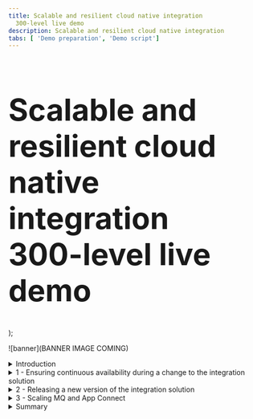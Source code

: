 ```yaml
---
title: Scalable and resilient cloud native integration
  300-level live demo
description: Scalable and resilient cloud native integration
tabs: [ 'Demo preparation', 'Demo script']
---
```


  <span>
    <h1 style="font-size:60px;">Scalable and resilient cloud native integration
 <br/> 300-level live demo</h1>
  </span> );

![banner](BANNER IMAGE COMING)

<span id="top"></span>

<details>

<summary>Introduction</summary>

<br/>

Today we will see how Focus Bank maintains and enhances its cloud native integration. The bank recently implemented a new mobile application that requires access to the core banking system. This application and the integration it relies on were built using cloud native principles, allowing it to scale elastically and to be resilient to failure.

<br/>

We’ll see the behavior of the integration during a maintenance window in which IBM MQ and IBM App Connect are restarted. Then Focus Bank will release an upgrade to the application, increasing the product versions of IBM MQ and deploying new features for the application. Finally, Focus Bank will scale out the application to handle an expected increase in load, and we’ll see how this is transparent to the application.

<br/>

Let’s get started!

<br/>

(Demo intro slides <a href="LINK COMING" target="_blank" rel="noreferrer">here</a>)

<br/>

(Printer-ready PDF of demo script <a href="PDF LINK TO COME" target="_blank" rel="noreferrer">here</a>)

</details>

<details>

<summary>1 - Ensuring continuous availability during a change to the integration solution</summary>

<br/>

| **1.1** | **Understand the application integration flow** |
| :--- | :--- |
| **Narration** | Focus Bank has implemented a mobile application for its customers, allowing them to complete their day-to-day banking needs. This requires access to the core banking system, and Focus Bank decided to implement a resilient and scalable cloud native integration. <br/><br/>The performance dashboard shows the end users' mobile phone requesting operations against the core banking system (1). These mobile requests are distributed across three IBM App Connect runtimes (2), but this can be reduced and increased based on the load. The bank uses IBM MQ for internal connectivity (3). The App Connect runtimes transform the HTTP mobile app requests into MQ messages for the core banking system (4). Like App Connect, MQ also has multiple runtimes with the ability to scale the number of instances based on the demand. <br/><br/>The architecture has been deliberately created to allow calls to pass through any of the MQ instances to assure a loosely coupled topology. For complete resilience in the case of a failure, a different MQ instance can even be used for the request and response of a single interaction. |
| **Action** &nbsp; 1.1.1 | Show the application dashboard, and walk through as outlined in the narration above. <br/><br/> <img src="https://raw.githubusercontent.com/ibm-garage-tsa/platinum-demos/master/src/pages/300-integration-scalable-and-resilient-cloud-native-integration/images/1-1-1-applications-dashboard.png" width="800" /> |

| **1.2** | **Failover App Connect** |
| :--- | :--- |
| **Narration** | The infrastructure team is upgrading the worker nodes that run documents the application. This causes containers to be restarted as the upgrade ripples through the environment. Although it should not impact end users as each component of the solution is resilient to failure, the integration team wants to watch the real-time traffic as this is the first change since the application went live. <br/><br/>The App Connect and MQ graphs will change as the containers are deleted and re-started on another machine. The integration team expects to see the mobile app throughput graph remain constant throughout the upgrade. <br/><br/>We will simulate the worker node upgrade by deleting the running App Connect containers within the Red Hat OpenShift console.<br/><br/>You will notice the throughput of one of the App Connect runtimes will drop to zero and then automatically recover. |
| **Action** &nbsp; 1.2.1 | Copy the identifier for the middle App Connect runtime. <br/><br/> <img src="https://raw.githubusercontent.com/ibm-garage-tsa/platinum-demos/master/src/pages/300-integration-scalable-and-resilient-cloud-native-integration/images/1-2-1-copy-identifier.png" width="800" /> |
| **Action** &nbsp; 1.2.2 | Change tabs to the Red Hat OpenShift console, navigate to **Workloads -> Pods** (1), paste the identifier you copied in the prior step into the filter (2) and press enter. <br/><br/> <img src="https://raw.githubusercontent.com/ibm-garage-tsa/platinum-demos/master/src/pages/300-integration-scalable-and-resilient-cloud-native-integration/images/1-2-2-paste-identifier.png" width="800" /> |
| **Action** &nbsp; 1.2.3 | Click the overflow menu (1) and select **Delete Pod** (2). <br/><br/> <img src="https://raw.githubusercontent.com/ibm-garage-tsa/platinum-demos/master/src/pages/300-integration-scalable-and-resilient-cloud-native-integration/images/1-2-3-delete-pod.png" width="800" /> |
| **Action** &nbsp; 1.2.4 | Confirm the deletion by clicking **Delete**.<br/><br/> <img src="https://raw.githubusercontent.com/ibm-garage-tsa/platinum-demos/master/src/pages/300-integration-scalable-and-resilient-cloud-native-integration/images/1-2-4-confirm-delete.png" width="800" /> |
| **Narration** | The integration team notices the throughput dropping to zero on the App Connect runtime in the middle of the dashboard. The remaining two instances immediately take over the load. This is expected as the team designed the system with the assumption that the remaining two runtimes would be able to handle the load. |
| **Action** &nbsp; 1.2.5 | Return immediately to the application dashboard and show the throughput of the middle runtime has dropped to zero, while the other two have increased. <br/><br/> <img src="https://raw.githubusercontent.com/ibm-garage-tsa/platinum-demos/master/src/pages/300-integration-scalable-and-resilient-cloud-native-integration/images/1-2-5-application-dashboard.png" width="800" /> |
| **Narration** | After a minute the team members see the identifier for the middle runtime change to the identity of the new container. They see traffic immediately being distributed across all three instances.<br/><br/>They are happy to see the mobile app traffic continued to be processed during the failover. |
| **Action** &nbsp; 1.2.6 | Wait for the middle runtime's name to change, and highlight that the traffic is automatically re-balanced.<br/><br/><InlineNotification>It's common that the MQ traffic may be out of balance for a couple of seconds. This occurs while the connections from the new App Connect runtime are automatically rebalanced by MQ. </InlineNotification><br/> <img src="https://raw.githubusercontent.com/ibm-garage-tsa/platinum-demos/master/src/pages/300-integration-scalable-and-resilient-cloud-native-integration/images/1-2-6-traffic-rebalanced.png" width="800" /> |
| **Action** &nbsp; 1.2.7 | Highlight how the traffic is now fully re-balanced across all runtimes, while the mobile app throughput never changed.<br/><br/> <img src="https://raw.githubusercontent.com/ibm-garage-tsa/platinum-demos/master/src/pages/300-integration-scalable-and-resilient-cloud-native-integration/images/1-2-7-throughput-unchanged.png" width="800" /> |

| **1.3** | **Failover MQ** |
| :--- | :--- |
| **Narration** | Each MQ Queue Manager has been deployed using the Native HA feature. This means three containers, each on separate worker nodes, coordinate to provide a single logical Queue Manager with very high availability (HA). Each container has its own data store, but only one of these containers is the leader, with the remaining two as followers. The leader ensures the followers also receive a copy of all the messages. If the leader fails, a new leader is promoted within seconds. <br/><br/> To enable scaling, traffic from applications is spread evenly across queue managers grouped into a “uniform cluster”. In our case there are two such queue managers in the cluster, but more could be added as needed providing linear horizontal scalability.<br/><br/> Let’s simulate the worker node upgrade by deleting the running MQ container within the Red Hat OpenShift console. |
| **Action** &nbsp; 1.3.1 | Change tabs to the Red Hat OpenShift console. Navigate to **Workloads -> Pods** (1), type **ucqm2-** into the filter (2) and press enter.<br/><br/> <img src="https://raw.githubusercontent.com/ibm-garage-tsa/platinum-demos/master/src/pages/300-integration-scalable-and-resilient-cloud-native-integration/images/1-3-1-press-enter.png" width="800" /> |
| **Action** &nbsp; 1.3.2 | Select the overflow menu (1) for the currently active container of the Native HA set (the one with **Ready** state of **1/1**) (1), and select **Delete Pod** (3).<br/><br/> <img src="https://raw.githubusercontent.com/ibm-garage-tsa/platinum-demos/master/src/pages/300-integration-scalable-and-resilient-cloud-native-integration/images/1-3-2-delete-pod.png" width="800" /> |
| **Action** &nbsp; 1.3.3 | Confirm the deletion by clicking **Delete**.<br/><br/> <img src="https://raw.githubusercontent.com/ibm-garage-tsa/platinum-demos/master/src/pages/300-integration-scalable-and-resilient-cloud-native-integration/images/1-3-3-click-delete.png" width="800" /> |
| **Narration** | The team watches the traffic briefly drops for queue manager ucqm2. Then ucqm1 takes over the load before the load returns to ucqm2 once it has recovered as expected. <br/><br/>The team members are happy to see the mobile app traffic continued to be processed at the same rate despite the failover. |
| **Action** &nbsp; 1.3.4 | Immediately return to the application dashboard, to see the decline in throughput for ucqm2, and the increase for ucqm1 (1). You are unlikely to see the throughput decline to zero as the MQ recovery is so rapid. Again, highlight that the mobile app traffic remains constant, with no message loss (2).<br/><br/> <img src="https://raw.githubusercontent.com/ibm-garage-tsa/platinum-demos/master/src/pages/300-integration-scalable-and-resilient-cloud-native-integration/images/1-3-4-dashboard-decline.png" width="800" /> |

<br/>

**[Go to top](#place1)**

</details>

<details>

<summary>2 - Releasing a new version of the integration solution</summary>

<br/>

| **2.1** | **Trigger a change from a source repository** |
| :--- | :--- |
| **Narration** | The mobile app team has requested a new feature that pushes a notification for each transaction, confirming the transaction has been successful. This involves sending a copy of the response message from the core banking system to the notification service. The team uses a feature in IBM MQ called streaming queues. They write a line of MQ configuration to stream messages to the notification queue. <br/><br/>A new version of IBM MQ was recently released and we are taking the opportunity to move to this release in the same time we update the mobile functionality. <br/><br/>The deployment of the application is automated using a pipeline technology called Tekton. Tekton is built into OpenShift, with all the deployment artefacts within GitHub as declarative configuration. <br/><br/>The team historically implemented MQ configuration changes monthly, and MQ product version upgrades every 2 years. Implementing these changes through the pipeline allows them to be made in a repeatable way. The cloud native resilient design means changes can be applied without affecting the live traffic. This has transformed how the team operates and the speed they can work at. <br/><br/>The team has a pipeline to deploy the solution that will be used to complete the updates. They use a ripple deployment to assure one queue manager is updated at a time, protecting the overall availability. <br/><br/>There are multiple ways the pipeline can be triggered. For instance, a change to the code within a GitHub repository can cause an event that triggers the pipeline. In our case we will simulate this triggering by clicking on the Deploy button within the application dashboard.<br/><br/>This pulls a different GitHub branch which contains the updated artifacts and applies them to the environment. |
| **Action** &nbsp; 2.1.1 | In a new browser tab, open the <a href="https://github.com/callumpjackson/cloud-native-integration/blob/notification/mq/uniformcluster/deploy/uniformclusterQMConfig.yaml_template" target="_blank" rel="noreferrer">code repository</a>. Show the **alter** line (1) that configures messages to be streamed from the existing response queue. <br/><br/> <img src="https://raw.githubusercontent.com/ibm-garage-tsa/platinum-demos/master/src/pages/300-integration-scalable-and-resilient-cloud-native-integration/images/2-1-1-alter-line.png" width="800" /> |
| **Action** &nbsp; 2.1.2 | Show the updated version number for IBM MQ within <a href="https://github.com/callumpjackson/cloud-native-integration/blob/notification/mq/uniformcluster/deploy/uniformclusterQM1.yaml_template" target="_blank" rel="noreferrer">GitHub</a>. <br/><br/> <img src="https://raw.githubusercontent.com/ibm-garage-tsa/platinum-demos/master/src/pages/300-integration-scalable-and-resilient-cloud-native-integration/images/2-1-2-updated-version.png" width="800" /> |
| **Action** &nbsp; 2.1.3 | Return to the application dashboard, scroll down, and click the **Deploy** button. <br/><br/> <img src="https://raw.githubusercontent.com/ibm-garage-tsa/platinum-demos/master/src/pages/300-integration-scalable-and-resilient-cloud-native-integration/images/2-1-3-click-deploy.png" width="800" /> |

| **2.2** | **Monitor the roll-out** |
| :--- | :--- |
| **Narration** | The team configures the pipeline to complete a rolling upgrade of the IBM MQ queue managers. As each queue manager is updated with the additional configuration of the streaming queue, mobile users will start to see notifications in their mobile application. The additional traffic will be visible in the dashboard via the notification service chart. <br/><br/>The team can see the upgrade ripple through the queue managers, as the notification service starts to receive half the traffic and then all the traffic. |
| **Action** &nbsp; 2.2.1 | Show the MQ version numbers in the application dashboard. <br/><br/> <img src="https://raw.githubusercontent.com/ibm-garage-tsa/platinum-demos/master/src/pages/300-integration-scalable-and-resilient-cloud-native-integration/images/2-2-1-version-numbers.png" width="800" /> |
| **Action** &nbsp; 2.2.2 | Show how one queue manager is updated at a time, and one container at a time. As shown below, 1/3 once one of the containers has been updated. <br/><br/> <img src="https://raw.githubusercontent.com/ibm-garage-tsa/platinum-demos/master/src/pages/300-integration-scalable-and-resilient-cloud-native-integration/images/2-2-2-updating.png" width="800" /> |
| **Action** &nbsp; 2.2.3 | Show the drop in traffic for ucqm1 when the final container is restarting, the connections are temporarily re-distributed to the other queue manager.<br/><br/><InlineNotification>The dip in ucqm1 is due to the active queue manager container being updated. The peak in ucqm2 occurs during this dip as it automatically takes over the load.</InlineNotification> <br/> <img src="https://raw.githubusercontent.com/ibm-garage-tsa/platinum-demos/master/src/pages/300-integration-scalable-and-resilient-cloud-native-integration/images/2-2-3-drop-in-traffic.png" width="800" /> |
| **Action** &nbsp; 2.2.4 | Show the ripple upgrade continues, and the mobile app traffic is unaffected.<br/><br/> <img src="https://raw.githubusercontent.com/ibm-garage-tsa/platinum-demos/master/src/pages/300-integration-scalable-and-resilient-cloud-native-integration/images/2-2-4-mobile-traffic-unaffected.png" width="800" /> |
| **Action** &nbsp; 2.2.5 | Show that the notification service immediately starts to receive traffic. (annotation for both boxes?)<br/><br/> <img src="https://raw.githubusercontent.com/ibm-garage-tsa/platinum-demos/master/src/pages/300-integration-scalable-and-resilient-cloud-native-integration/images/2-2-5-notification-service-traffic-starts.png" width="800" /> |
| **Action** &nbsp; 2.2.6 | Show all the MQ queue managers have been successfully upgraded (1) and the environment is back to being balanced, with the mobile app traffic unaffected (2). <br/><br/> <img src="https://raw.githubusercontent.com/ibm-garage-tsa/platinum-demos/master/src/pages/300-integration-scalable-and-resilient-cloud-native-integration/images/2-2-6-queue-managers-upgraded.png" width="800" /> |
| **Action** &nbsp; 2.2.7 | Show the notification service traffic levels have increased. <br/><br/> <img src="https://raw.githubusercontent.com/ibm-garage-tsa/platinum-demos/master/src/pages/300-integration-scalable-and-resilient-cloud-native-integration/images/2-2-7-notification-service-traffic-increased.png" width="800" /> |

<br/>

**[Go to top](#place1)**

</details>

<details>

<summary>3 - Scaling MQ and App Connect </summary>

<br/>

| **3.1** | **Scale MQ via a pipeline** |
| :--- | :--- |
| **Narration** | The team has been notified by the marketing department that a major promotion of the mobile app will go live tomorrow. Marketing forecasts this will increase the user base by 50%. The team quickly determines the likely impact and decides it makes sense to scale MQ and App Connect - after all, they can always shrink down the number of instances if the user base doesn’t expand as quickly as marketing predicts. <br/><br/>The team updates two files, one to define a third queue manager, and a second to scale App Connect to a fourth instance. Like before, we will manually trigger the pipeline to scale from our application dashboard. <br/><br/>The team checks on the pipeline process and opens the Red Hat OpenShift console. The team members see the pipeline has started. They click into the pipeline run to see its progress. <br/><br/>They see that the pipeline has successfully pulled files from the GitHub repository, and is deploying the new instance of IBM MQ. As this is a production environment, MQ is deployed in a HA configuration with three containers, and three storage devices. This will take a couple of minutes to complete. <br/><br/>Once completed, the team switches back to the application dashboard and sees the new MQ runtime appear, and the traffic is balanced across the three instances. They notice that the mobile app traffic continues un-interrupted during the scaling activity. |
| **Action** &nbsp; 3.1.1 | Click the **Scale** button associated with the Mobile App section.<br/><br/> <img src="https://raw.githubusercontent.com/ibm-garage-tsa/platinum-demos/master/src/pages/300-integration-scalable-and-resilient-cloud-native-integration/images/3-1-1-click-scale.png" width="800" /> |
| **Action** &nbsp; 3.1.2 | Change tabs to the OpenShift console and navigate to the **Pipelines** section (1). Click the pipeline run that has just started (2). <br/><br/> <img src="https://raw.githubusercontent.com/ibm-garage-tsa/platinum-demos/master/src/pages/300-integration-scalable-and-resilient-cloud-native-integration/images/3-1-2-click-scale.png" width="800" /> |
| **Action** &nbsp; 3.1.3 | Explain the pipeline flow as outlined in the narration. <br/><br/> <img src="https://raw.githubusercontent.com/ibm-garage-tsa/platinum-demos/master/src/pages/300-integration-scalable-and-resilient-cloud-native-integration/images/3-1-3-pipeline-flow.png" width="800" /> |
| **Action** &nbsp; 3.1.4 | Wait for the pipeline to complete the **deploy-mq** task.<br/><br/> <img src="https://raw.githubusercontent.com/ibm-garage-tsa/platinum-demos/master/src/pages/300-integration-scalable-and-resilient-cloud-native-integration/images/3-1-4-deploy-mq.png" width="800" /> |
| **Action** &nbsp; 3.1.5 | Return to the application dashboard and see the third MQ runtime appear.<br/><br/> <img src="https://raw.githubusercontent.com/ibm-garage-tsa/platinum-demos/master/src/pages/300-integration-scalable-and-resilient-cloud-native-integration/images/3-1-5-third-mq.png" width="800" /> |
| **Action** &nbsp; 3.1.6 | Wait until the MQ traffic is balanced. This may take 30 seconds as connections from an application are spread evenly across the queue managers. <br/><br/> <img src="https://raw.githubusercontent.com/ibm-garage-tsa/platinum-demos/master/src/pages/300-integration-scalable-and-resilient-cloud-native-integration/images/3-1-6-traffic-balanced.png" width="800" /> |
  
| **3.2** | **Scale App Connect Enterprise via a pipeline** |
| :--- | :--- |
| **Narration** | The pipeline continues and scales the App Connect instances. The team watches the pipeline within the OpenShift console. This time they notice that it appears quicker than MQ. This is because no storage devices are required for an App Connect runtime. <br/><br/>The team leaves work happy with the environment ready for the new load expected tomorrow. |
| **Action** &nbsp; 3.2.1 | Navigate back to the OpenShift console and wait until the **deploy-ace** task has successfully completed.<br/><br/> <img src="https://raw.githubusercontent.com/ibm-garage-tsa/platinum-demos/master/src/pages/300-integration-scalable-and-resilient-cloud-native-integration/images/3-2-1-deploy-successful.png" width="800" /> |
| **Action** &nbsp; 3.2.2 | Immediately return to the application dashboard to see the fourth instance appear and the workload being distributed. <br/><br/> <img src="https://raw.githubusercontent.com/ibm-garage-tsa/platinum-demos/master/src/pages/300-integration-scalable-and-resilient-cloud-native-integration/images/3-2-1-fourth-instance.png" width="800" /> <br/><InlineNotification>If you look closely, you may see the MQ traffic is briefly un-balanced. This will only last a few seconds as the connections are rebalanced. </InlineNotification> <br/><img src="https://raw.githubusercontent.com/ibm-garage-tsa/platinum-demos/master/src/pages/300-integration-scalable-and-resilient-cloud-native-integration/images/3-2-1-fourth-instance-unbalanced.png" width="800" />|
  
| **3.3** | **Increase the workload ** |
| :--- | :--- |
| **Narration** | In the morning, just before the marketing communication is sent out, the team loads the application dashboard to check the load. They watch as the load increases and see both MQ and App Connect easily handling the increase. |
| **Action** &nbsp; 3.3.1 | Click the **Request+** button. <br/><br/> <img src="https://raw.githubusercontent.com/ibm-garage-tsa/platinum-demos/master/src/pages/300-integration-scalable-and-resilient-cloud-native-integration/images/3-3-1-request-button.png" width="800" /> |
| **Action** &nbsp; 3.3.2 | Show all layers of the architecture behaving as expected.(NOTE - annotation for both boxes?) <br/><br/> <img src="https://raw.githubusercontent.com/ibm-garage-tsa/platinum-demos/master/src/pages/300-integration-scalable-and-resilient-cloud-native-integration/images/3-3-2-all-layers.png" width="800" /> |
  
<br/>

**[Go to top](#place1)**

</details>

<details>

<summary>Summary</summary>

<br/>

You’ve seen how the Focus Bank team can release new versions and scale their cloud native integration without impacting the mobile application. This has transformed the effort required to maintain the solution. The team can respond to requests to increase the capacity or to apply fixes immediately. 

<br/>

Thank you for attending today’s presentation.

<br/>

**[Go to top](#place1)**

</details>